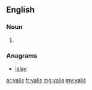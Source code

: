 ==English==

===Noun===
{{head|en|plural}}

# {{plural of|yali|lang=en}}

===Anagrams===
* [[Islay#English|Islay]]

[[ar:yalis]]
[[fr:yalis]]
[[mg:yalis]]
[[my:yalis]]